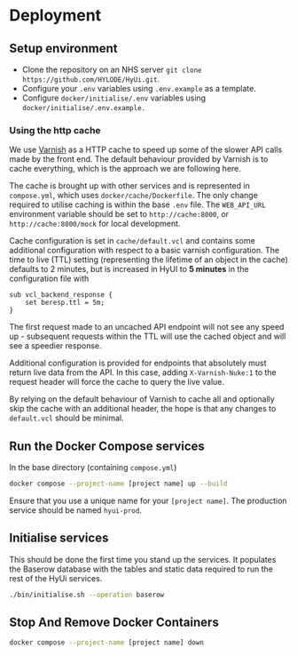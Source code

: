 # Deployment


## Setup environment

- Clone the repository on an NHS server `git clone https://github.com/HYLODE/HyUi.git`.
- Configure your `.env` variables using `.env.example` as a template.
- Configure `docker/initialise/.env` variables using `docker/initialise/.env.example.`

### Using the http cache

We use [Varnish](https://varnish-cache.org) as a HTTP cache to speed up some of the slower API calls made by the front end. The default behaviour provided by Varnish is to cache everything, which is the approach we are following here.

The cache is brought up with other services and is represented in `compose.yml`, which uses `docker/cache/Dockerfile`.
The only change required to utilise caching is within the base `.env` file. The `WEB_API_URL` environment variable should be set to `http://cache:8000`, or `http://cache:8000/mock` for local development.

Cache configuration is set in `cache/default.vcl` and contains some additional configuration with respect to a basic varnish configuration. The time to live (TTL) setting (representing the lifetime of an object in the cache) defaults to 2 minutes, but is increased in HyUI to **5 minutes** in the configuration file with

```
sub vcl_backend_response {
    set beresp.ttl = 5m;
}
```
The first request made to an uncached API endpoint will not see any speed up - subsequent requests within the TTL will use the cached object and will see a speedier response.

Additional configuration is provided for endpoints that absolutely must return live data from the API. In this case, adding `X-Varnish-Nuke:1` to the request header will force the cache to query the live value.

By relying on the default behaviour of Varnish to cache all and optionally skip the cache with an additional header, the hope is that any changes to `default.vcl` should be minimal.

## Run the Docker Compose services

In the base directory (containing `compose.yml`)

```sh
docker compose --project-name [project name] up --build
```

Ensure that you use a unique name for your `[project name]`. The production service should be named `hyui-prod`.

## Initialise services

This should be done the first time you stand up the services. It populates the Baserow database with the tables and static data required to run the rest of the HyUi services.

```sh
./bin/initialise.sh --operation baserow
```

## Stop And Remove Docker Containers

```sh
docker compose --project-name [project name] down
```
